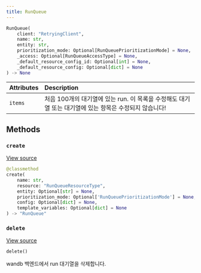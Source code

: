 ```yaml
---
title: RunQueue
---
```


<Card title="View the source code" href="https://www.github.com/wandb/wandb/tree/637bddf198525810add5804059001b1b319d6ad1/wandb/apis/public/jobs.py#L427-L653" icon="github"/>

```python
RunQueue(
    client: "RetryingClient",
    name: str,
    entity: str,
    prioritization_mode: Optional[RunQueuePrioritizationMode] = None,
    _access: Optional[RunQueueAccessType] = None,
    _default_resource_config_id: Optional[int] = None,
    _default_resource_config: Optional[dict] = None
) -> None
```

| Attributes | Description |
| :--- | :--- |
|  `items` |  처음 100개의 대기열에 있는 run. 이 목록을 수정해도 대기열 또는 대기열에 있는 항목은 수정되지 않습니다! |

## Methods

### `create`

[View source](https://www.github.com/wandb/wandb/tree/637bddf198525810add5804059001b1b319d6ad1/wandb/apis/public/jobs.py#L640-L653)

```python
@classmethod
create(
    name: str,
    resource: "RunQueueResourceType",
    entity: Optional[str] = None,
    prioritization_mode: Optional['RunQueuePrioritizationMode'] = None,
    config: Optional[dict] = None,
    template_variables: Optional[dict] = None
) -> "RunQueue"
```

### `delete`

[View source](https://www.github.com/wandb/wandb/tree/637bddf198525810add5804059001b1b319d6ad1/wandb/apis/public/jobs.py#L514-L536)

```python
delete()
```

wandb 백엔드에서 run 대기열을 삭제합니다.
